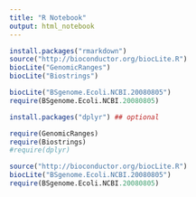```yaml
---
title: "R Notebook"
output: html_notebook
---
```


```r
install.packages("rmarkdown")
source("http://bioconductor.org/biocLite.R")
biocLite("GenomicRanges")
biocLite("Biostrings")

biocLite("BSgenome.Ecoli.NCBI.20080805")
require(BSgenome.Ecoli.NCBI.20080805)

install.packages("dplyr") ## optional

require(GenomicRanges)
require(Biostrings)
#require(dplyr)

source("http://bioconductor.org/biocLite.R")
biocLite("BSgenome.Ecoli.NCBI.20080805")
require(BSgenome.Ecoli.NCBI.20080805)

```

